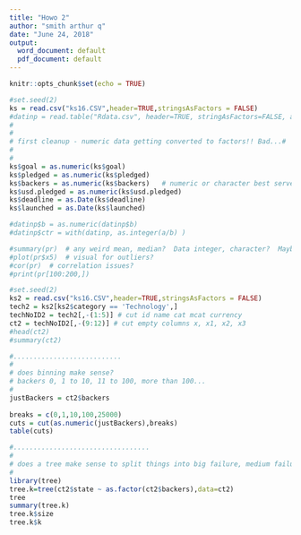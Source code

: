 ---
title: "Howo 2"
author: "smith arthur q"
date: "June 24, 2018"
output:
  word_document: default
  pdf_document: default
---

```{r setup, include=FALSE, echo=FALSE}
knitr::opts_chunk$set(echo = TRUE)
```

```{r read-csv}
#set.seed(2)
ks = read.csv("ks16.CSV",header=TRUE,stringsAsFactors = FALSE)
#datinp = read.table("Rdata.csv", header=TRUE, stringAsFactors=FALSE, as.is = !stringsAsFactors , sep=",")
#
#
# first cleanup - numeric data getting converted to factors!! Bad...#
#
#
ks$goal = as.numeric(ks$goal)
ks$pledged = as.numeric(ks$pledged)
ks$backers = as.numeric(ks$backers)   # numeric or character best serve our needs?
ks$usd.pledged = as.numeric(ks$usd.pledged)
ks$deadline = as.Date(ks$deadline)
ks$launched = as.Date(ks$launched)

#datinp$b = as.numeric(datinp$b)
#datinp$ctr = with(datinp, as.integer(a/b) )

#summary(pr)  # any weird mean, median?  Data integer, character?  Maybe an outlier?  
#plot(pr$x5)  # visual for outliers?
#cor(pr)  # correlation issues?
#print(pr[100:200,])

```
```{r examine-the-data}
#set.seed(2)
ks2 = read.csv("ks16.CSV",header=TRUE,stringsAsFactors = FALSE)
tech2 = ks2[ks2$category == 'Technology',]
techNoID2 = tech2[,-(1:5)] # cut id name cat mcat currency  
ct2 = techNoID2[,-(9:12)] # cut empty columns x, x1, x2, x3 
#head(ct2)
#summary(ct2)

```

```{r binning}
#...........................
#
# does binning make sense?  
# backers 0, 1 to 10, 11 to 100, more than 100...
# 
justBackers = ct2$backers 
  
breaks = c(0,1,10,100,25000)
cuts = cut(as.numeric(justBackers),breaks)
table(cuts)

```

```{r tree}
#..................................
#
# does a tree make sense to split things into big failure, medium failure, iffy failure
#
library(tree)
tree.k=tree(ct2$state ~ as.factor(ct2$backers),data=ct2)
tree
summary(tree.k)
tree.k$size
tree.k$k

```




